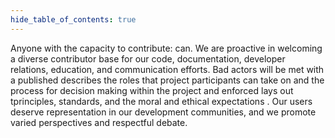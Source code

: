 ```yaml
---
hide_table_of_contents: true
---
```



Anyone with the capacity to contribute: can. We are proactive in welcoming a diverse contributor base for our code,
documentation, developer relations, education, and communication efforts. Bad actors will be met with a published <TooltipWrapper trigger="governance model"> describes the roles that project participants can take on and the process for decision making within the project </TooltipWrapper> and enforced <TooltipWrapper trigger="code of conduct"> lays out tprinciples, standards, and the moral and ethical expectations </TooltipWrapper>. Our users deserve representation in our development communities, and we promote
varied perspectives and respectful debate.
